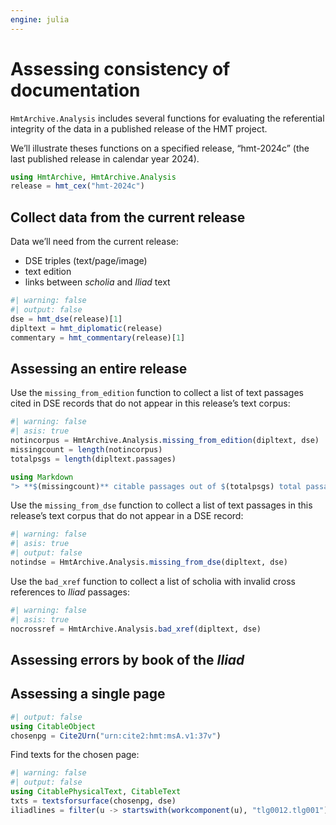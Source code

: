 ```yaml
---
engine: julia
---
```


# Assessing consistency of documentation

`HmtArchive.Analysis` includes several functions for evaluating the referential integrity of the data in a published release of the HMT project.

We'll illustrate theses functions on a specified release, "hmt-2024c" (the last published release in calendar year 2024).

```julia
using HmtArchive, HmtArchive.Analysis
release = hmt_cex("hmt-2024c")
```

## Collect data from the current release

Data we'll need from the current release:

- DSE triples (text/page/image)
- text edition
- links between *scholia* and *Iliad* text

```julia
#| warning: false
#| output: false
dse = hmt_dse(release)[1]
dipltext = hmt_diplomatic(release)
commentary = hmt_commentary(release)[1]

```

## Assessing an entire release

Use the `missing_from_edition` function to collect a list of text passages  cited in DSE records that do not appear in this release's text corpus:

```julia
#| warning: false
#| asis: true
notincorpus = HmtArchive.Analysis.missing_from_edition(dipltext, dse)
missingcount = length(notincorpus)
totalpsgs = length(dipltext.passages)

using Markdown
"> **$(missingcount)** citable passages out of $(totalpsgs) total passages have no record in this release's DSE collection" |> Markdown.parse
```

Use the `missing_from_dse` function to collect a list of text passages in this release's text corpus that do not appear in a DSE record:

```julia
#| warning: false
#| asis: true
#| output: false
notindse = HmtArchive.Analysis.missing_from_dse(dipltext, dse)
```


Use the `bad_xref`  function to collect a list of scholia with invalid cross references to *Iliad* passages:

```julia
#| warning: false
#| asis: true
nocrossref = HmtArchive.Analysis.bad_xref(dipltext, dse)

```

## Assessing errors by book of the *Iliad*


::: {.callout-note title="TBA"}
:::


## Assessing a single page


::: {.callout-note title="TBA"}
:::

```julia
#| output: false
using CitableObject
chosenpg = Cite2Urn("urn:cite2:hmt:msA.v1:37v")
```

Find texts for the chosen page:

```julia
#| warning: false
#| output: false
using CitablePhysicalText, CitableText
txts = textsforsurface(chosenpg, dse)
iliadlines = filter(u -> startswith(workcomponent(u), "tlg0012.tlg001"), txts)
```